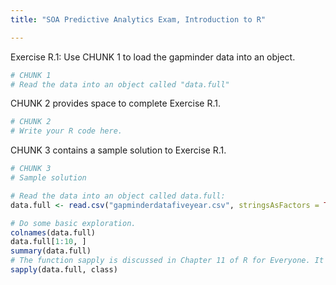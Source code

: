 ---
title: "SOA Predictive Analytics Exam, Introduction to R"

---

Exercise R.1: Use CHUNK 1 to load the gapminder data into an object.

```{r}
# CHUNK 1
# Read the data into an object called "data.full"

```

CHUNK 2 provides space to complete Exercise R.1.

```{r}
# CHUNK 2
# Write your R code here.

```

CHUNK 3 contains a sample solution to Exercise R.1.

```{r}
# CHUNK 3
# Sample solution

# Read the data into an object called data.full:
data.full <- read.csv("gapminderdatafiveyear.csv", stringsAsFactors = TRUE)

# Do some basic exploration.
colnames(data.full)
data.full[1:10, ]
summary(data.full)
# The function sapply is discussed in Chapter 11 of R for Everyone. It is not required for this course. Alternatives to get the class for each variable are to write a loop or simply a separate command for each variable.
sapply(data.full, class)
```
